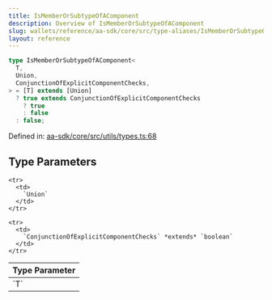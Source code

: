 ```yaml
---
title: IsMemberOrSubtypeOfAComponent
description: Overview of IsMemberOrSubtypeOfAComponent
slug: wallets/reference/aa-sdk/core/src/type-aliases/IsMemberOrSubtypeOfAComponent
layout: reference
---
```


```ts
type IsMemberOrSubtypeOfAComponent<
  T,
  Union,
  ConjunctionOfExplicitComponentChecks,
> = [T] extends [Union]
  ? true extends ConjunctionOfExplicitComponentChecks
    ? true
    : false
  : false;
```

Defined in: [aa-sdk/core/src/utils/types.ts:68](https://github.com/alchemyplatform/aa-sdk/blob/08da565ff1e1b5bcae4581d79993c4ed9e522c16/aa-sdk/core/src/utils/types.ts#L68)

## Type Parameters

<table>
  <thead>
    <tr>
      <th align="left">Type Parameter</th>
    </tr>
  </thead>

  <tbody>
    <tr>
      <td>
        `T`
      </td>
    </tr>

    <tr>
      <td>
        `Union`
      </td>
    </tr>

    <tr>
      <td>
        `ConjunctionOfExplicitComponentChecks` *extends* `boolean`
      </td>
    </tr>

  </tbody>
</table>
